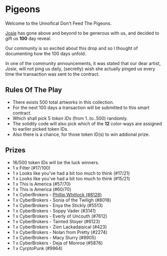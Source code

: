 # Pigeons

Welcome to the Unnofical Don't Feed The Pigeons.

[Josie](https://twitter.com/josiebellini) has gone above and beyond to be generous with us, and decided to gift us **100** day reveal.

Our community is so excited about this drop and so I thought of documenting how the 100 days unfold.

In one of the community announcements, it was stated that our dear artist, *Josie*, will not ping us daily, (secretly) wish she actually pinged us every time the transaction was sent to the contract.


## Rules Of The Play

- There exists 500 total artworks in this collection.
- For the next 100 days a transaction will be submitted to this smart contract.
- Which shall pick 5 *token IDs* (from 1..to..500) randomly.
- The solidity code will also pick which of the **12** color-ways are assigned to earlier picked token IDs.
- Also there is a chance, for those token ID(s) to win addional prize.


## Prizes
- 16/500 token IDs will be the luck winners.
- 1 x Filter (#17/100)
- 1 x Looks like you've had a bit too much to think (#17/21)
- 1 x Looks like you've had a bit too much to think (#15/21)
- 1 x This is America (#57/70)
- 1 x This is America (#60/70)
- 1 x CyberBrokers - [Phillip Whitlock (#8128)](https://www.cyberbrokers.com/cyberbrokers/phillip-whitlock-08128)
- 1 x CyberBrokers - Sonia of the Twiligh (#8018)
- 1 x CyberBrokers - Enya the Stickly (#5513)
- 1 x CyberBrokers - Soppy Vader (#3141)
- 1 x CyberBrokers - Everly of Uncouth (#7612)
- 1 x CyberBrokers - Tainted Stoyer (#6123)
- 1 x CyberBrokers - Zion Lackadaisical (#423)
- 1 x CyberBrokers - Nolan from Pretty (#2274)
- 1 x CyberBrokers - Macy Slurry (#8905)
- 1 x CyberBrokers - Deja of Monroe (#5876)
- 1 x CyrptoPunk (#9964)

